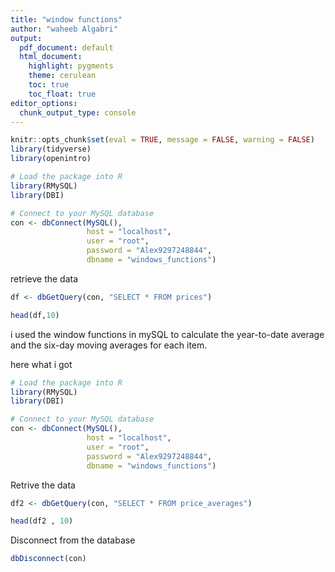 ```yaml
---
title: "window functions"
author: "waheeb Algabri"
output:
  pdf_document: default
  html_document:
    highlight: pygments
    theme: cerulean
    toc: true
    toc_float: true
editor_options: 
  chunk_output_type: console
---
```


```r
knitr::opts_chunk$set(eval = TRUE, message = FALSE, warning = FALSE)
library(tidyverse)
library(openintro)
```



```r
# Load the package into R
library(RMySQL)
library(DBI)

# Connect to your MySQL database
con <- dbConnect(MySQL(),
                 host = "localhost",
                 user = "root",
                 password = "Alex9297248844",
                 dbname = "windows_functions")

```


retrieve the data


```r

df <- dbGetQuery(con, "SELECT * FROM prices")

```


```r
head(df,10)
```

i used the window functions in mySQL to calculate the year-to-date average and the six-day moving averages for each item.

here what i got 


```r
# Load the package into R
library(RMySQL)
library(DBI)

# Connect to your MySQL database
con <- dbConnect(MySQL(),
                 host = "localhost",
                 user = "root",
                 password = "Alex9297248844",
                 dbname = "windows_functions")

```


Retrive the data 

```r
df2 <- dbGetQuery(con, "SELECT * FROM price_averages")

```


```r
head(df2 , 10)
```


Disconnect from the database

```r
dbDisconnect(con)

```

